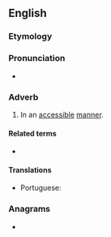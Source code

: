 ==English==

===Etymology===
{{suffix|en|accessible|ly}}

===Pronunciation===
* {{a|US}} {{IPA|en|/æk.ˈsɛs.ə.bli/}}

===Adverb===
{{en-adv}}

# In an [[accessible]] [[manner]].

====Related terms====
* {{l|en|access}}

====Translations====
{{trans-top|in an accessible manner}}
* Portuguese: {{t|pt|acessivelmente}}
{{trans-mid}}
{{trans-bottom}}

===Anagrams===
* {{anagrams|en|a=abcceilssy|bicyclases}}
